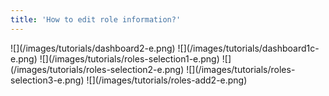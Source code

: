 ```yaml
---
title: 'How to edit role information?'
---
```


<Steps>
  <Step title="Go to &#x22;Dashboard&#x22;">
    ![](/images/tutorials/dashboard2-e.png)
  </Step>

  <Step title="Click your &#x22;company name&#x22;">
    ![](/images/tutorials/dashboard1c-e.png)
  </Step>

  <Step title="Click &#x22;Management > Roles&#x22; from the sidebar.">
    ![](/images/tutorials/roles-selection1-e.png)
  </Step>

  <Step title="Click on the &#x22;role name&#x22;.">
    ![](/images/tutorials/roles-selection2-e.png)
  </Step>

  <Step title="Click &#x22;Edit&#x22; link.">
    ![](/images/tutorials/roles-selection3-e.png)
  </Step>

  <Step title="Fill up the fields, then hit &#x22;Save&#x22;.">
    ![](/images/tutorials/roles-add2-e.png)
  </Step>
</Steps>
